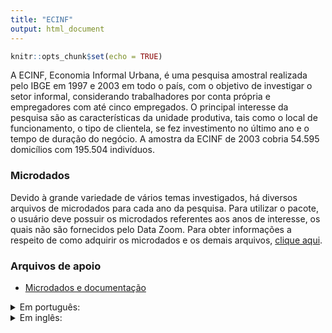 ```yaml
---
title: "ECINF"
output: html_document
---
```


```r
knitr::opts_chunk$set(echo = TRUE)
```

A ECINF, Economia Informal Urbana, é uma pesquisa amostral realizada pelo IBGE em 1997 e 2003 em todo o país, com o objetivo de investigar o setor informal, considerando trabalhadores por conta própria e empregadores com até cinco empregados. O principal interesse da pesquisa são as características da unidade produtiva, tais como o local de funcionamento, o tipo de clientela, se fez investimento no último ano e o tempo de duração do negócio. A amostra da ECINF de 2003 cobria 54.595 domicílios com 195.504 indivíduos.

### Microdados

Devido à grande variedade de vários temas investigados, há diversos arquivos de microdados para cada ano da pesquisa. Para utilizar o pacote, o usuário deve possuir os microdados referentes aos anos de interesse, os quais não são fornecidos pelo Data Zoom. Para obter informações a respeito de como adquirir os microdados e os demais arquivos, [clique aqui](https://www.ibge.gov.br/estatisticas/sociais/trabalho/9025-economia-informal-urbana.html?=&t=downloads).

### Arquivos de apoio

  - [Microdados e documentação](https://www.ibge.gov.br/estatisticas/sociais/trabalho/9025-economia-informal-urbana.html?=&t=downloads)

<details>
<summary> Em português: </summary>

  - [Dicionário ECINF 1997](https://raw.githubusercontent.com/datazoompuc/datazoom_social_stata/master/docs/ECINF/dicionario_1997.doc)
  - [Dicionário ECINF 2003](https://raw.githubusercontent.com/datazoompuc/datazoom_social_stata/master/docs/ECINF/dicionario_2003.xls)
  
</details>

<details>
<summary> Em inglês: </summary>

  - [Dicionário ECINF 1997](https://raw.githubusercontent.com/datazoompuc/datazoom_social_stata/master/docs/ECINF/dicionario_1997_en.xlsx)
  - [Dicionário ECINF 2003](https://raw.githubusercontent.com/datazoompuc/datazoom_social_stata/master/docs/ECINF/dicionario_2003_en.xlsx)
  
</details>
